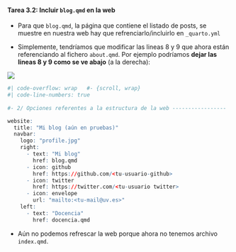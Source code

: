 ::: {.callout-important icon="false"}
#### Tarea 3.2: Incluir `blog.qmd` en la web

- Para que `blog.qmd`, la página que contiene el listado de posts, se muestre en nuestra web hay que refrenciarlo/incluirlo en `_quarto.yml`



- Simplemente, tendríamos que modificar las lineas 8 y 9 que ahora están referenciando al fichero `about.qmd`. Por ejemplo podríamos **dejar las lineas 8 y 9 como se ve abajo** (a la derecha):

::: {layout="[45,-10,45]"}


![](./imagenes/tt_01/img_13gg.png){fig-align="center"}


```r
#| code-overflow: wrap   #- {scroll, wrap}
#| code-line-numbers: true
 
#- 2/ Opciones referentes a la estructura de la web -----------------

website:
  title: "Mi blog (aún en pruebas)"
  navbar:
    logo: "profile.jpg"
    right:
      - text: "Mi blog"
        href: blog.qmd
      - icon: github
        href: https://github.com/<tu-usuario-github>
      - icon: twitter
        href: https://twitter.com/<tu-usuario twitter>
      - icon: envelope
        url: "mailto:<tu-mail@uv.es>"
    left: 
      - text: "Docencia"
        href: docencia.qmd
```


:::

- Aún no podemos refrescar la web porque ahora no tenemos archivo `index.qmd`. 


:::

